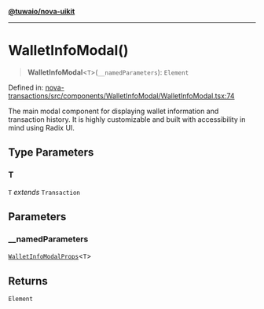 [**@tuwaio/nova-uikit**](../../../README.md)

***

# WalletInfoModal()

> **WalletInfoModal**\<`T`\>(`__namedParameters`): `Element`

Defined in: [nova-transactions/src/components/WalletInfoModal/WalletInfoModal.tsx:74](https://github.com/TuwaIO/nova-uikit/blob/047759965cf61f0df6200715d450b9218dd9d35b/packages/nova-transactions/src/components/WalletInfoModal/WalletInfoModal.tsx#L74)

The main modal component for displaying wallet information and transaction history.
It is highly customizable and built with accessibility in mind using Radix UI.

## Type Parameters

### T

`T` *extends* `Transaction`

## Parameters

### \_\_namedParameters

[`WalletInfoModalProps`](../type-aliases/WalletInfoModalProps.md)\<`T`\>

## Returns

`Element`
